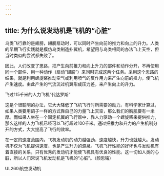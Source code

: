 ```yaml
---
---
---
```

title: 为什么说发动机是飞机的“心脏”
---




鸟类飞行靠的是翅膀，翅膀扇动时，可以同时产生向前的推力和向上的升力。人类的早期飞行实践就是模仿鸟类制造扑翼机，希望用与鸟类相同的办法飞上天空，但当时类似的尝试都失败了。

因此，人们改变了思路，把产生向前推力和向上升力的部件和动作分开，不再使用同一个部件、用一种动作（扇动“翅膀”）来同时完成这两个任务。采用这个思路的结果，就是利用螺旋桨推动空气或利用喷气的反作用力来产生向前的推力，使飞机产生速度。由此产生的气流流过机翼形成压力差，来产生向上的升力。

飞过115千米的人力飞机“代达罗斯”



这是个很聪明的办法，它大大降低了飞机飞行时所需要的动力。有科学家计算过，如果人类要用鸽子一样的方式靠自己的力量飞上天空，那么我们的胸肌要有一米厚。而如果人坐在一个固定机翼的飞行器中，靠人力驱动一个螺旋桨来提供推力，那么这样的人力飞机已经可以飞行超过100千米。通过把推力和升力的产生机制分开的方式，大大提高了飞行的效率。

在一定的速度范围内，飞机发动机的动力越强劲，速度越快，升力也就越大。发动机不仅为飞机提供速度，也是产生升力的源泉。飞机飞行性能的好坏也与发动机有着直接的关系，只有优秀的发动机才能使飞机具有优良的性能。这一切如人类的心脏，所以人们常说飞机发动机是飞机的“心脏”。（颜思铭）

UL260i航空发动机